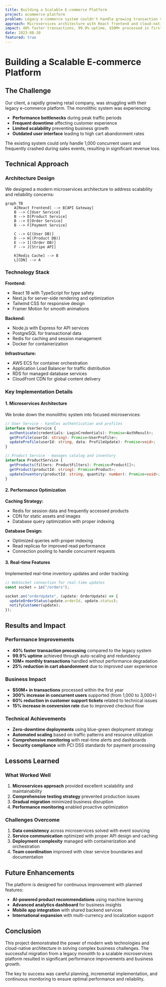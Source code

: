 ```yaml
---
title: Building a Scalable E-commerce Platform
project: ecommerce-platform
problem: Legacy e-commerce system couldn't handle growing transaction volume and lacked modern features
approach: Microservices architecture with React frontend and cloud-native deployment
impact: 40% faster transactions, 99.9% uptime, $50M+ processed in first year
date: 2023-08-30
featured: true
---
```


# Building a Scalable E-commerce Platform

## The Challenge

Our client, a rapidly growing retail company, was struggling with their legacy e-commerce platform. The monolithic system was experiencing:

- **Performance bottlenecks** during peak traffic periods
- **Frequent downtime** affecting customer experience
- **Limited scalability** preventing business growth
- **Outdated user interface** leading to high cart abandonment rates

The existing system could only handle 1,000 concurrent users and frequently crashed during sales events, resulting in significant revenue loss.

## Technical Approach

### Architecture Design

We designed a modern microservices architecture to address scalability and reliability concerns:

```mermaid
graph TB
    A[React Frontend] --> B[API Gateway]
    B --> C[User Service]
    B --> D[Product Service]
    B --> E[Order Service]
    B --> F[Payment Service]

    C --> G[(User DB)]
    D --> H[(Product DB)]
    E --> I[(Order DB)]
    F --> J[Stripe API]

    K[Redis Cache] --> B
    L[CDN] --> A
```

### Technology Stack

**Frontend:**

- React 18 with TypeScript for type safety
- Next.js for server-side rendering and optimization
- Tailwind CSS for responsive design
- Framer Motion for smooth animations

**Backend:**

- Node.js with Express for API services
- PostgreSQL for transactional data
- Redis for caching and session management
- Docker for containerization

**Infrastructure:**

- AWS ECS for container orchestration
- Application Load Balancer for traffic distribution
- RDS for managed database services
- CloudFront CDN for global content delivery

### Key Implementation Details

#### 1. Microservices Architecture

We broke down the monolithic system into focused microservices:

```typescript
// User Service - handles authentication and profiles
interface UserService {
  authenticate(credentials: LoginCredentials): Promise<AuthResult>;
  getProfile(userId: string): Promise<UserProfile>;
  updateProfile(userId: string, data: ProfileUpdate): Promise<void>;
}

// Product Service - manages catalog and inventory
interface ProductService {
  getProducts(filters: ProductFilters): Promise<Product[]>;
  getProduct(productId: string): Promise<Product>;
  updateInventory(productId: string, quantity: number): Promise<void>;
}
```

#### 2. Performance Optimization

**Caching Strategy:**

- Redis for session data and frequently accessed products
- CDN for static assets and images
- Database query optimization with proper indexing

**Database Design:**

- Optimized queries with proper indexing
- Read replicas for improved read performance
- Connection pooling to handle concurrent requests

#### 3. Real-time Features

Implemented real-time inventory updates and order tracking:

```typescript
// WebSocket connection for real-time updates
const socket = io("/orders");

socket.on("orderUpdate", (update: OrderUpdate) => {
  updateOrderStatus(update.orderId, update.status);
  notifyCustomer(update);
});
```

## Results and Impact

### Performance Improvements

- **40% faster transaction processing** compared to the legacy system
- **99.9% uptime** achieved through auto-scaling and redundancy
- **10M+ monthly transactions** handled without performance degradation
- **25% reduction in cart abandonment** due to improved user experience

### Business Impact

- **$50M+ in transactions** processed within the first year
- **300% increase in concurrent users** supported (from 1,000 to 3,000+)
- **60% reduction in customer support tickets** related to technical issues
- **15% increase in conversion rate** due to improved checkout flow

### Technical Achievements

- **Zero-downtime deployments** using blue-green deployment strategy
- **Automated scaling** based on traffic patterns and resource utilization
- **Comprehensive monitoring** with real-time alerts and dashboards
- **Security compliance** with PCI DSS standards for payment processing

## Lessons Learned

### What Worked Well

1. **Microservices approach** provided excellent scalability and maintainability
2. **Comprehensive testing strategy** prevented production issues
3. **Gradual migration** minimized business disruption
4. **Performance monitoring** enabled proactive optimization

### Challenges Overcome

1. **Data consistency** across microservices solved with event sourcing
2. **Service communication** optimized with proper API design and caching
3. **Deployment complexity** managed with containerization and orchestration
4. **Team coordination** improved with clear service boundaries and documentation

## Future Enhancements

The platform is designed for continuous improvement with planned features:

- **AI-powered product recommendations** using machine learning
- **Advanced analytics dashboard** for business insights
- **Mobile app integration** with shared backend services
- **International expansion** with multi-currency and localization support

## Conclusion

This project demonstrated the power of modern web technologies and cloud-native architecture in solving complex business challenges. The successful migration from a legacy monolith to a scalable microservices platform resulted in significant performance improvements and business growth.

The key to success was careful planning, incremental implementation, and continuous monitoring to ensure optimal performance and reliability.
